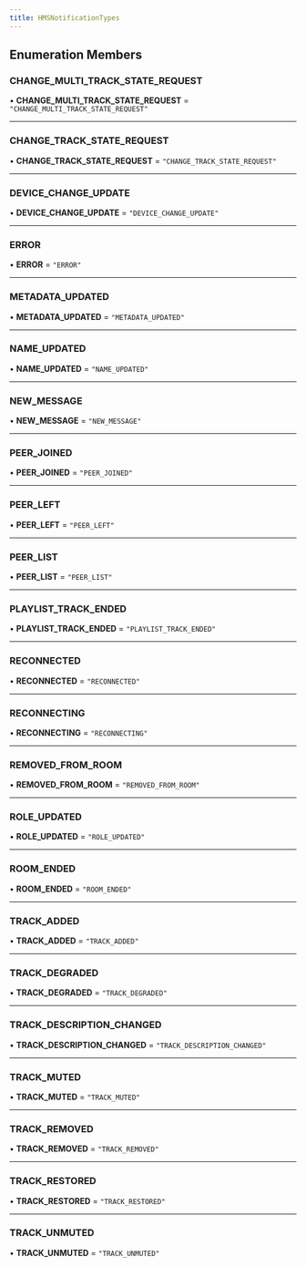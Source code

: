 ```yaml
---
title: HMSNotificationTypes
---
```


## Enumeration Members

### CHANGE_MULTI_TRACK_STATE_REQUEST

• **CHANGE_MULTI_TRACK_STATE_REQUEST** = `"CHANGE_MULTI_TRACK_STATE_REQUEST"`

---

### CHANGE_TRACK_STATE_REQUEST

• **CHANGE_TRACK_STATE_REQUEST** = `"CHANGE_TRACK_STATE_REQUEST"`

---

### DEVICE_CHANGE_UPDATE

• **DEVICE_CHANGE_UPDATE** = `"DEVICE_CHANGE_UPDATE"`

---

### ERROR

• **ERROR** = `"ERROR"`

---

### METADATA_UPDATED

• **METADATA_UPDATED** = `"METADATA_UPDATED"`

---

### NAME_UPDATED

• **NAME_UPDATED** = `"NAME_UPDATED"`

---

### NEW_MESSAGE

• **NEW_MESSAGE** = `"NEW_MESSAGE"`

---

### PEER_JOINED

• **PEER_JOINED** = `"PEER_JOINED"`

---

### PEER_LEFT

• **PEER_LEFT** = `"PEER_LEFT"`

---

### PEER_LIST

• **PEER_LIST** = `"PEER_LIST"`

---

### PLAYLIST_TRACK_ENDED

• **PLAYLIST_TRACK_ENDED** = `"PLAYLIST_TRACK_ENDED"`

---

### RECONNECTED

• **RECONNECTED** = `"RECONNECTED"`

---

### RECONNECTING

• **RECONNECTING** = `"RECONNECTING"`

---

### REMOVED_FROM_ROOM

• **REMOVED_FROM_ROOM** = `"REMOVED_FROM_ROOM"`

---

### ROLE_UPDATED

• **ROLE_UPDATED** = `"ROLE_UPDATED"`

---

### ROOM_ENDED

• **ROOM_ENDED** = `"ROOM_ENDED"`

---

### TRACK_ADDED

• **TRACK_ADDED** = `"TRACK_ADDED"`

---

### TRACK_DEGRADED

• **TRACK_DEGRADED** = `"TRACK_DEGRADED"`

---

### TRACK_DESCRIPTION_CHANGED

• **TRACK_DESCRIPTION_CHANGED** = `"TRACK_DESCRIPTION_CHANGED"`

---

### TRACK_MUTED

• **TRACK_MUTED** = `"TRACK_MUTED"`

---

### TRACK_REMOVED

• **TRACK_REMOVED** = `"TRACK_REMOVED"`

---

### TRACK_RESTORED

• **TRACK_RESTORED** = `"TRACK_RESTORED"`

---

### TRACK_UNMUTED

• **TRACK_UNMUTED** = `"TRACK_UNMUTED"`
